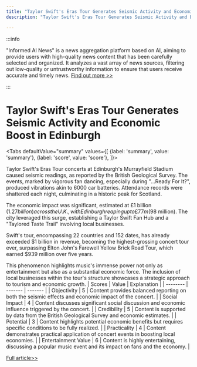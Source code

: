 ```yaml
---
title: "Taylor Swift's Eras Tour Generates Seismic Activity and Economic Boost in Edinburgh"
description: "Taylor Swift's Eras Tour Generates Seismic Activity and Economic Boost in Edinburgh"

---
```



:::info

"Informed AI News" is a news aggregation platform based on AI, aiming to provide users with high-quality news content that has been carefully selected and organized. It analyzes a vast array of news sources, filtering out low-quality or untrustworthy information to ensure that users receive accurate and timely news.  [Find out more >>](/)

:::

# Taylor Swift's Eras Tour Generates Seismic Activity and Economic Boost in Edinburgh


<Tabs
	defaultValue="summary"
	values={[
	{label: 'summary', value: 'summary'},
	{label: 'score', value: 'score'},
]}>
<TabItem value="summary">


Taylor Swift's Eras Tour concerts at Edinburgh's Murrayfield Stadium caused seismic readings, as reported by the British Geological Survey. The events, marked by vigorous fan dancing, especially during "...Ready For It?", produced vibrations akin to 6000 car batteries. Attendance records were shattered each night, culminating in a historic peak for Scotland.

The economic impact was significant, estimated at £1 billion ($1.27 billion) across the U.K., with Edinburgh reaping up to £77m ($98 million). The city leveraged this surge, establishing a Taylor Swift Fan Hub and a "Taylored Taste Trail" involving local businesses.

Swift's tour, encompassing 22 countries and 152 dates, has already exceeded $1 billion in revenue, becoming the highest-grossing concert tour ever, surpassing Elton John's Farewell Yellow Brick Road Tour, which earned $939 million over five years.

This phenomenon highlights music's immense power not only as entertainment but also as a substantial economic force. The inclusion of local businesses within the tour's structure showcases a strategic approach to tourism and economic growth.
</TabItem>
<TabItem value="score">
	| Scores     | Value   | Explanation |
	| -------- | ------- | ------- |
	| Objectivity  | 5    | Content provides balanced reporting on both the seismic effects and economic impact of the concert.    |
	| Social Impact | 4     | Content discusses significant social discussion and economic influence triggered by the concert.    |
	| Credibility    | 5    | Content is supported by data from the British Geological Survey and economic estimates.    |
	| Potential    | 3    | Content highlights potential economic benefits but requires specific conditions to be fully realized.    |
	| Practicality    | 4    | Content demonstrates practical application of concert events in boosting local economies.    |
	| Entertainment Value    | 6    | Content is highly entertaining, discussing a popular music event and its impact on fans and the economy.    |
</TabItem>
</Tabs>

[Full article>>](https://www.cnbc.com/2024/06/13/taylor-swift-eras-tour-shows-trigger-earthquake-readings-in-scotland.html)
